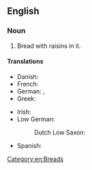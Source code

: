 ==English==

===Noun===
{{wikipedia}}
{{en-noun|~}}

# Bread with raisins in it.

====Translations====
{{trans-top|raisin bread}}
* Danish: {{t|da|rosinbrød}}
* French: {{t+|fr|pain aux raisins|m}}
* German: {{t|de|Rosinenbrot|n}}, {{t+|de|Stuten|m}} {{qualifier|North German}}
* Greek: {{t+|el|σταφιδόψωμο|n|sc=Grek}}
{{trans-mid}}
* Irish: {{t|ga|arán rísíní|m}}
* Low German:
*: Dutch Low Saxon: {{t|nds-nl|krentenstoete}}
* Spanish: {{t|es|pan de pasas|m}}
{{trans-bottom}}

[[Category:en:Breads]]